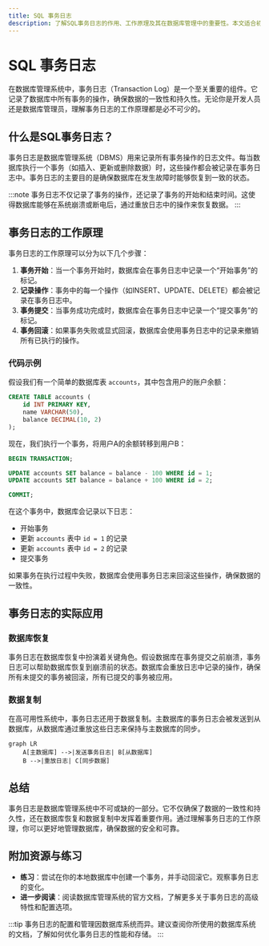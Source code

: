 ```yaml
---
title: SQL 事务日志
description: 了解SQL事务日志的作用、工作原理及其在数据库管理中的重要性。本文适合初学者，包含代码示例和实际案例。
---
```


# SQL 事务日志

在数据库管理系统中，事务日志（Transaction Log）是一个至关重要的组件。它记录了数据库中所有事务的操作，确保数据的一致性和持久性。无论你是开发人员还是数据库管理员，理解事务日志的工作原理都是必不可少的。

## 什么是SQL事务日志？

事务日志是数据库管理系统（DBMS）用来记录所有事务操作的日志文件。每当数据库执行一个事务（如插入、更新或删除数据）时，这些操作都会被记录在事务日志中。事务日志的主要目的是确保数据库在发生故障时能够恢复到一致的状态。

:::note
事务日志不仅记录了事务的操作，还记录了事务的开始和结束时间。这使得数据库能够在系统崩溃或断电后，通过重放日志中的操作来恢复数据。
:::

## 事务日志的工作原理

事务日志的工作原理可以分为以下几个步骤：

1. **事务开始**：当一个事务开始时，数据库会在事务日志中记录一个“开始事务”的标记。
2. **记录操作**：事务中的每一个操作（如INSERT、UPDATE、DELETE）都会被记录在事务日志中。
3. **事务提交**：当事务成功完成时，数据库会在事务日志中记录一个“提交事务”的标记。
4. **事务回滚**：如果事务失败或显式回滚，数据库会使用事务日志中的记录来撤销所有已执行的操作。

### 代码示例

假设我们有一个简单的数据库表 `accounts`，其中包含用户的账户余额：

```sql
CREATE TABLE accounts (
    id INT PRIMARY KEY,
    name VARCHAR(50),
    balance DECIMAL(10, 2)
);
```

现在，我们执行一个事务，将用户A的余额转移到用户B：

```sql
BEGIN TRANSACTION;

UPDATE accounts SET balance = balance - 100 WHERE id = 1;
UPDATE accounts SET balance = balance + 100 WHERE id = 2;

COMMIT;
```

在这个事务中，数据库会记录以下日志：

- 开始事务
- 更新 `accounts` 表中 `id = 1` 的记录
- 更新 `accounts` 表中 `id = 2` 的记录
- 提交事务

如果事务在执行过程中失败，数据库会使用事务日志来回滚这些操作，确保数据的一致性。

## 事务日志的实际应用

### 数据库恢复

事务日志在数据库恢复中扮演着关键角色。假设数据库在事务提交之前崩溃，事务日志可以帮助数据库恢复到崩溃前的状态。数据库会重放日志中记录的操作，确保所有未提交的事务被回滚，所有已提交的事务被应用。

### 数据复制

在高可用性系统中，事务日志还用于数据复制。主数据库的事务日志会被发送到从数据库，从数据库通过重放这些日志来保持与主数据库的同步。

```mermaid
graph LR
    A[主数据库] -->|发送事务日志| B[从数据库]
    B -->|重放日志| C[同步数据]
```

## 总结

事务日志是数据库管理系统中不可或缺的一部分。它不仅确保了数据的一致性和持久性，还在数据库恢复和数据复制中发挥着重要作用。通过理解事务日志的工作原理，你可以更好地管理数据库，确保数据的安全和可靠。

## 附加资源与练习

- **练习**：尝试在你的本地数据库中创建一个事务，并手动回滚它。观察事务日志的变化。
- **进一步阅读**：阅读数据库管理系统的官方文档，了解更多关于事务日志的高级特性和配置选项。

:::tip
事务日志的配置和管理因数据库系统而异。建议查阅你所使用的数据库系统的文档，了解如何优化事务日志的性能和存储。
:::